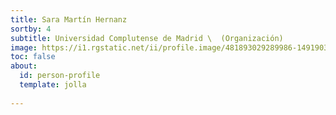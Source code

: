 ```yaml
---
title: Sara Martín Hernanz
sortby: 4
subtitle: Universidad Complutense de Madrid \  (Organización)
image: https://i1.rgstatic.net/ii/profile.image/481893029289986-1491903659851_Q512/Sara-Martin-Hernanz.jpg
toc: false
about:
  id: person-profile
  template: jolla
 
---
```


:::{#person-profile}
:::




